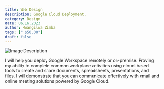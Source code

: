 ```yaml
---
title: Web Design
description: Google Cloud Deployment.
category: Design 
date: 06.16.2023
author: Mwangilwa Zimba
tags: [" $50.00"]
draft: false
---
```


![Image Description](/static/images/gcp.png)


I will help you deploy Google Workspace remotely or on-premise.
Proving my ability to complete common workplace activities using cloud-based tools to create and 
share documents, spreadsheets, presentations, and files. I will demonstrate that you can communicate 
effectively with email and online meeting solutions powered by Google Cloud.


<MyButton />
